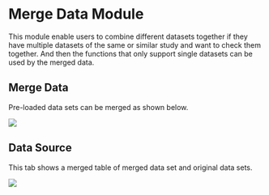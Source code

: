 # Merge Data Module

This module enable users to combine different datasets together if they have multiple datasets of the same or similar study and want to check them together. And then the functions that only support single datasets can be used by the merged data. 

## Merge Data

Pre-loaded data sets can be merged as shown below.

[![](`r pic_path`f18-1.png)](`r pic_path`f18-1.png)

## Data Source

This tab shows a merged table of merged data set and original data sets.

[![](`r pic_path`f18-2.png)](`r pic_path`f18-2.png)

